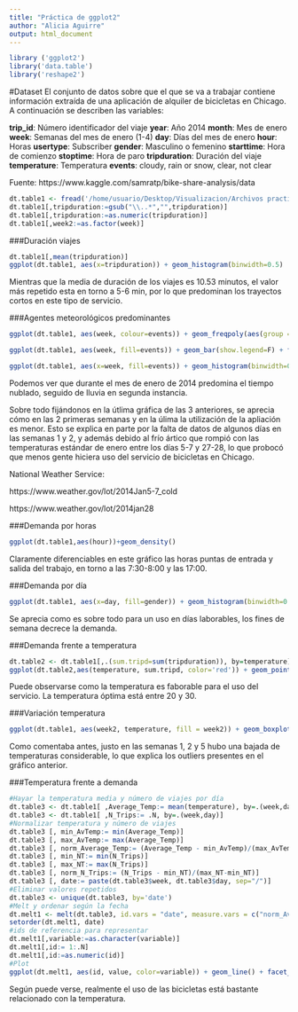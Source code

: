 ```yaml
---
title: "Práctica de ggplot2"
author: "Alicia Aguirre"
output: html_document
---
```


```r
library ('ggplot2')
library('data.table')
library('reshape2')
```

#Dataset
El conjunto de datos sobre que el que se va a trabajar contiene información extraída de una aplicación de alquiler de bicicletas en Chicago. A continuación se describen las variables:

**trip_id**: Número identificador del viaje
**year**: Año 2014
**month**: Mes de enero
**week**: Semanas del mes de enero (1-4)
**day**: Días del mes de enero
**hour**: Horas
**usertype**: Subscriber
**gender**: Masculino o femenino
**starttime**: Hora de comienzo
**stoptime**: Hora de paro
**tripduration**: Duración del viaje
**temperature**: Temperatura
**events**: cloudy, rain or snow, clear, not clear

Fuente: https://www.kaggle.com/samratp/bike-share-analysis/data

```r
dt.table1 <- fread('/home/usuario/Desktop/Visualizacion/Archivos practica/Datos_Enero2014.csv',sep = ";")
dt.table1[,tripduration:=gsub("\\..*","",tripduration)]
dt.table1[,tripduration:=as.numeric(tripduration)]
dt.table1[,week2:=as.factor(week)]
```

###Duración viajes
```r
dt.table1[,mean(tripduration)]
ggplot(dt.table1, aes(x=tripduration)) + geom_histogram(binwidth=0.5)
```

Mientras que la media de duración de los viajes es 10.53 minutos, el valor más repetido esta en torno a 5-6 min, por lo que predominan los trayectos cortos en este tipo de servicio.

###Agentes meteorológicos predominantes
```r
ggplot(dt.table1, aes(week, colour=events)) + geom_freqpoly(aes(group = events), stat="count", show.legend=F) + facet_wrap(~events)
```

```r
ggplot(dt.table1, aes(week, fill=events)) + geom_bar(show.legend=F) + facet_wrap(~events)
```

```r
ggplot(dt.table1, aes(x=week, fill=events)) + geom_histogram(binwidth=0.5)
```

Podemos ver que durante el mes de enero de 2014 predomina el tiempo nublado, seguido de lluvia en segunda instancia.

Sobre todo fijándonos en la útlima gráfica de las 3 anteriores, se aprecia cómo en las 2 primeras semanas y en la úlima la utilización de la apliación es menor. Esto se explica en parte por la falta de datos de algunos días en las semanas 1 y 2, y además debido al frío ártico que rompió con las temperaturas estándar de enero entre los días 5-7 y 27-28, lo que probocó que menos gente hiciera uso del servicio de bicicletas en Chicago.

National Weather Service:

https://www.weather.gov/lot/2014Jan5-7_cold

https://www.weather.gov/lot/2014jan28

###Demanda por horas
```r
ggplot(dt.table1,aes(hour))+geom_density()
```

Claramente diferenciables en este gráfico las horas puntas de entrada y salida del trabajo, en torno a las 7:30-8:00 y las 17:00.

###Demanda por día
```r
ggplot(dt.table1, aes(x=day, fill=gender)) + geom_histogram(binwidth=0.5) +coord_flip()
```

Se aprecia como es sobre todo para un uso en días laborables, los fines de semana decrece la demanda.

###Demanda frente a temperatura
```r
dt.table2 <- dt.table1[,.(sum.tripd=sum(tripduration)), by=temperature]
ggplot(dt.table2,aes(temperature, sum.tripd, color='red')) + geom_point() +stat_smooth()
```

Puede observarse como la temperatura es faborable para el uso del servicio. La temperatura óptima está entre 20 y 30.

###Variación temperatura
```r
ggplot(dt.table1, aes(week2, temperature, fill = week2)) + geom_boxplot()
```

Como comentaba antes, justo en las semanas 1, 2 y 5 hubo una bajada de temperaturas considerable, lo que explica los outliers presentes en el gráfico anterior.

###Temperatura frente a demanda
```r
#Hayar la temperatura media y número de viajes por día
dt.table3 <- dt.table1[ ,Average_Temp:= mean(temperature), by=.(week,day)]
dt.table3 <- dt.table1[ ,N_Trips:= .N, by=.(week,day)]
#Normalizar temperatura y número de viajes
dt.table3 [, min_AvTemp:= min(Average_Temp)]
dt.table3 [, max_AvTemp:= max(Average_Temp)]
dt.table3 [, norm_Average_Temp:= (Average_Temp - min_AvTemp)/(max_AvTemp-min_AvTemp)]
dt.table3 [, min_NT:= min(N_Trips)]
dt.table3 [, max_NT:= max(N_Trips)]
dt.table3 [, norm_N_Trips:= (N_Trips - min_NT)/(max_NT-min_NT)]
dt.table3 [, date:= paste(dt.table3$week, dt.table3$day, sep="/")]
#Eliminar valores repetidos
dt.table3 <- unique(dt.table3, by='date')
#Melt y ordenar según la fecha
dt.melt1 <- melt(dt.table3, id.vars = "date", measure.vars = c("norm_Average_Temp", "norm_N_Trips"))
setorder(dt.melt1, date)
#ids de referencia para representar
dt.melt1[,variable:=as.character(variable)]
dt.melt1[,id:= 1:.N]
dt.melt1[,id:=as.numeric(id)]
#Plot
ggplot(dt.melt1, aes(id, value, color=variable)) + geom_line() + facet_grid(variable~.)
```

Según puede verse, realmente el uso de las bicicletas está bastante relacionado con la temperatura.





